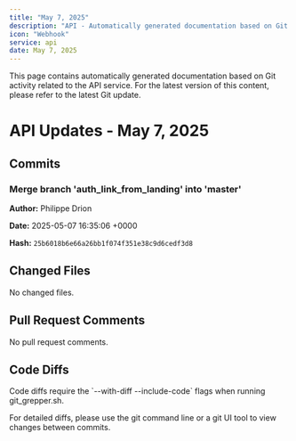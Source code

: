 ```yaml
---
title: "May 7, 2025"
description: "API - Automatically generated documentation based on Git activity."
icon: "Webhook"
service: api
date: May 7, 2025
---
```


<Callout type="warn">
  This page contains automatically generated documentation based on Git activity related to the API service. 
  For the latest version of this content, please refer to the latest Git update.
</Callout>

# API Updates - May 7, 2025

## Commits

### Merge branch 'auth_link_from_landing' into 'master'

**Author:** Philippe Drion

**Date:** 2025-05-07 16:35:06 +0000

**Hash:** `25b6018b6e66a26bb1f074f351e38c9d6cedf3d8`



## Changed Files

No changed files.

## Pull Request Comments

No pull request comments. 

## Code Diffs

<Callout type="info">
  Code diffs require the `--with-diff --include-code` flags when running git_grepper.sh.
  
  For detailed diffs, please use the git command line or a git UI tool to view changes between commits.
</Callout> 